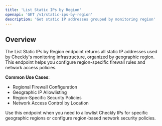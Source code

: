 ```yaml
---
title: 'List Static IPs by Region'
openapi: 'GET /v1/static-ips-by-region'
description: 'Get static IP addresses grouped by monitoring region'
---
```


## Overview

The List Static IPs by Region endpoint returns all static IP addresses used by Checkly's monitoring infrastructure, organized by geographic region. This endpoint helps you configure region-specific firewall rules and network access policies.

**Common Use Cases**:
- Regional Firewall Configuration
- Geographic IP Allowlisting
- Region-Specific Security Policies
- Network Access Control by Location

<Note>
Use this endpoint when you need to allowlist Checkly IPs for specific geographic regions or configure region-based network security policies.
</Note>